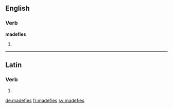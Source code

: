 ==English==

===Verb===
'''madefies'''

# {{en-third-person singular of|madefy}}

----

==Latin==

===Verb===
{{la-verb-form|madefīēs}}

# {{conjugation of|madefacio|madefaciō|2|s|fut|pass|ind|lang=la}}


[[de:madefies]]
[[fr:madefies]]
[[sv:madefies]]